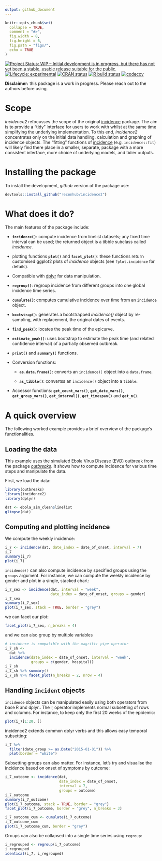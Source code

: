 ```yaml
---
output: github_document
---
```


```r
knitr::opts_chunk$set(
  collapse = TRUE,
  comment = "#>",
  fig.width = 8,
  fig.height = 6,
  fig.path = "figs/",
  echo = TRUE
)

```

<!-- badges: start -->
[![Project Status: WIP – Initial development is in progress, but there has not yet been a stable, usable release suitable for the public.](https://www.repostatus.org/badges/latest/wip.svg)](https://www.repostatus.org/#wip)
[![Lifecycle: experimental](https://img.shields.io/badge/lifecycle-experimental-orange.svg)](https://www.tidyverse.org/lifecycle/#experimental)
[![CRAN status](https://www.r-pkg.org/badges/version/incidence2)](https://CRAN.R-project.org/package=incidence2)
[![R build status](https://github.com/reconhub/incidence2/workflows/R-CMD-check/badge.svg)](https://github.com/reconhub/incidence2/actions)
[![codecov](https://codecov.io/gh/reconhub/incidence2/branch/master/graph/badge.svg)](https://codecov.io/gh/reconhub/incidence2)
<!-- badges: end -->

**Disclaimer:** this package is a work in progress. Please reach out to the
authors before using.

# Scope

*incidence2* refocusses the scope of the original
[incidence](https://github.com/reconhub/incidence) package.  The aim is to
provide a "tidy" interface for users to work with whilst at the same time
simplifying the underlying implementation. To this end, *incidence2* 
concentrates only on the initial data handling, calculation and graphing of 
incidence objects. The "fitting" functions of 
[incidence](https://github.com/reconhub/incidence) (e.g. `incidence::fit`) 
will likely find there place in a smaller, separate, package with a more 
consistent interface, more choice of underlying models, and tidier outputs. 


# Installing the package

To install the development, *github* version of the package use:

```r
devtools::install_github("reconhub/incidence2")
```


# What does it do?

The main features of the package include:

- **`incidence()`**: compute incidence from linelist datasets; any fixed
  time interval can be used; the returned object is a tibble subclass called
  *incidence*.

- plotting functions **`plot()`** and **`facet_plot()`**: these functions
  return customised ggplot2 plots of *incidence* objects 
  (see `?plot.incidence` for details).

- Compatible with [dplyr](https://dplyr.tidyverse.org/) for data manipulation.

- **`regroup()`**: regroup incidence from different groups into one global incidence
  time series.

- **`cumulate()`**: computes cumulative incidence over time from an `incidence`
  object.
  
- **`bootstrap()`**: generates a bootstrapped *incidence()* object by re-sampling,
  with replacement, the original dates of events.

- **`find_peak()`**: locates the peak time of the epicurve.

- **`estimate_peak()`**: uses bootstrap to estimate the peak time (and related
  confidence interval) of a partially observed outbreak.
  
- **`print()`** and **`summary()`** functions.

- Conversion functions:
    
    - **`as.data.frame()`**: converts an `incidence()` object into a `data.frame`.
    
    - **`as_tibble()`**: convertss an `incidence()` object into a `tibble`.

- Accessor functions: **`get_count_vars()`**, **`get_date_vars()`**,
  **`get_group_vars()`**, **`get_interval()`**, **`get_timespan()`** and
  **`get_n()`**.


# A quick overview

The following worked example provides a brief overview of the package's
functionalities.

## Loading the data
This example uses the simulated Ebola Virus Disease (EVD) outbreak from the
package [*outbreaks*](https://github.com/reconhub/outbreaks). It shows how to
compute incidence for various time steps and manipulate the data.

First, we load the data:

```r
library(outbreaks)
library(incidence2)
library(dplyr)

dat <- ebola_sim_clean$linelist
glimpse(dat)
```

## Computing and plotting incidence

We compute the weekly incidence:

```r
i_7 <- incidence(dat, date_index = date_of_onset, interval = 7)
i_7
summary(i_7)
plot(i_7)
```

`incidence()` can also compute incidence by specified groups using the `groups`
argument. For instance, we can compute the weekly incidence by gender and plot
in a single, stacked chart:

```r
i_7_sex <- incidence(dat, interval = "week", 
                     date_index = date_of_onset, groups = gender)
i_7_sex
summary(i_7_sex)
plot(i_7_sex, stack = TRUE, border = "grey")
```

we can facet our plot:

```r
facet_plot(i_7_sex, n_breaks = 4)
```

and we can also group by multiple variables

```r
# incidence is compatible with the magrittr pipe operator
i_7_sh <- 
  dat %>% 
  incidence(date_index = date_of_onset, interval = "week", 
            groups = c(gender, hospital))
i_7_sh
i_7_sh %>% summary()
i_7_sh %>% facet_plot(n_breaks = 2, nrow = 4)
```


## Handling `incident` objects

`incidence` objects can be manipulated easily using both operators from base R
and dplyr.. The `[` operator implements normal subsetting of rows and columns.
For instance, to keep only the first 20 weeks of the epidemic:

```r
plot(i_7[1:20, ])
```

incidence2 extends common dplyr verbs and this allows easy temporal subsetting:

```r
i_7 %>% 
  filter(date_group >= as.Date("2015-01-01")) %>% 
  plot(border = "white")
```

Subsetting groups can also matter. For instance, let's try and visualise the
incidence based on onset of symptoms by outcome:

```r
i_7_outcome <- incidence(dat,
                         date_index = date_of_onset,
                         interval = 7, 
                         groups = outcome)
i_7_outcome
summary(i_7_outcome)
plot(i_7_outcome, stack = TRUE, border = "grey")
facet_plot(i_7_outcome, border = "grey", n_breaks = 3)
```

```r
i_7_outcome_cum <- cumulate(i_7_outcome)
i_7_outcome_cum
plot(i_7_outcome_cum, border = "grey")
```

Groups can also be collapsed into a single time series using `regroup`:

```r
i_regrouped <- regroup(i_7_outcome)
i_regrouped
identical(i_7, i_regrouped)
```
